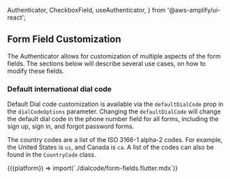   Authenticator,
  CheckboxField,
  useAuthenticator,
} from '@aws-amplify/ui-react';


## Form Field Customization

The Authenticator allows for customization of multiple aspects of the form fields.
The sections below will describe several use cases, on how to modify these fields.

### Default international dial code

Default Dial code customization is available via the `defaultDialCode` prop in the `dialCodeOptions` parameter. Changing the `defaultDialCode` will change the default dial code in the phone number field for all forms, including the sign up, sign in, and forgot password forms.

The country codes are a list of the ISO 3166-1 alpha-2 codes. For example, the United States is `us`, and Canada is `ca`.
A list of the codes can also be found in the `CountryCode` class. 

<Fragment>
  {({platform}) => import(`./dialcode/form-fields.flutter.mdx`)}
</Fragment>



